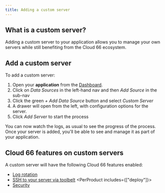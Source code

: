 ```yaml
---
title: Adding a custom server
---
```


## What is a custom server?

Adding a custom server to your application allows you to manage your own servers while still benefiting from the Cloud 66 ecosystem.

## Add a custom server

To add a custom server:

1. Open your **application** from the [Dashboard](https://app.cloud66.com/dashboard).
2. Click on *Data Sources* in the left-hand nav and then *Add Source* in the sub-nav
3. Click the green *+ Add Data Source* button and select *Custom Server*
4. A drawer will open from the left, with configuration options for the server.
5. Click *Add Server* to start the process

You can now watch the logs, as usual to see the progress of the process. Once your server is added, you'll be able to see and manage it as part of your application.

## Cloud 66 features on custom servers

A custom server will have the following Cloud 66 features enabled:

- [Log rotation](/:product/:version?/build-and-config/setting-up-custom-livelogs)
- [SSH to your server via toolbelt](/:product/:version?/toolbelt/_ssh)
<PerProduct includes={["deploy"]}>
- [Security](/:product/:version?/networking/service-networking)
</PerProduct>

